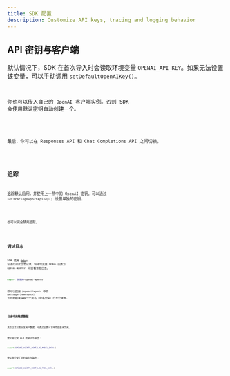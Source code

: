 ```yaml
---
title: SDK 配置
description: Customize API keys, tracing and logging behavior
---
```



## API 密钥与客户端

默认情况下，SDK 在首次导入时会读取环境变量 `OPENAI_API_KEY`。如果无法设置该变量，可以手动调用 `setDefaultOpenAIKey()`。

<Code
  lang="typescript"
  code={setDefaultOpenAIKeyExample}
  title="Set default OpenAI key"
/>

你也可以传入自己的 `OpenAI` 客户端实例。否则 SDK 会使用默认密钥自动创建一个。

<Code
  lang="typescript"
  code={setDefaultOpenAIClientExample}
  title="Set default OpenAI client"
/>

最后，你可以在 Responses API 和 Chat Completions API 之间切换。

<Code lang="typescript" code={setOpenAIAPIExample} title="Set OpenAI API" />

## 追踪

追踪默认启用，并使用上一节中的 OpenAI 密钥。可以通过 `setTracingExportApiKey()` 设置单独的密钥。

<Code
  lang="typescript"
  code={setTracingExportApiKeyExample}
  title="Set tracing export API key"
/>

也可以完全禁用追踪。

<Code
  lang="typescript"
  code={setTracingDisabledExample}
  title="Disable tracing"
/>

## 调试日志

SDK 使用 [`debug`](https://www.npmjs.com/package/debug) 包进行调试日志记录。将环境变量 `DEBUG` 设置为 `openai-agents*` 可查看详细日志。

```bash
export DEBUG=openai-agents*
```

你可以使用 `@openai/agents` 中的 `getLogger(namespace)` 为你的模块获取一个具名（命名空间）日志记录器。

<Code lang="typescript" code={getLoggerExample} title="Get logger" />

### 日志中的敏感数据

某些日志可能包含用户数据。可通过设置以下环境变量来禁用。

要禁用记录 LLM 的输入与输出：

```bash
export OPENAI_AGENTS_DONT_LOG_MODEL_DATA=1
```

要禁用记录工具的输入与输出：

```bash
export OPENAI_AGENTS_DONT_LOG_TOOL_DATA=1
```
